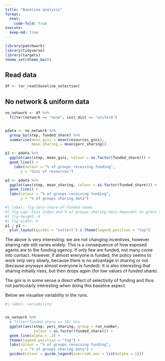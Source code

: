 ```yaml
---
title: "Baseline analysis"
format: 
  html:
    code-fold: true
execute:
  keep-md: true
---
```


```r
library(patchwork)
library(tidyverse)
library(targets)
theme_set(theme_bw())
```

## Read data

```r
df <- tar_read(baseline_selection)
```


## No network & uniform data
```r
no_network <- df %>% 
  filter(network == "none", init_dist == "uniform")


pdata <- no_network %>% 
  group_by(step, funded_share) %>% 
  summarise(mean_gini = mean(resources_gini),
            mean_sharing = mean(perc_sharing))

p1 <- pdata %>%  
  ggplot(aes(step, mean_gini, colour = as.factor(funded_share))) +
  geom_line() +
    labs(colour = "% of groups receiving funding",
       y = "Gini of resources")

p2 <- pdata %>%  
  ggplot(aes(step, mean_sharing, colour = as.factor(funded_share))) +
  geom_line() +
  labs(colour = "% of groups receiving funding",
       y = "% of groups sharing data") 
```

```r
#| label: fig-vary-share-of-funded-teams
#| fig-cap: Gini index and % of groups sharing data dependnt on grant size
#| fig-height: 6
#| fig-width: 9
p1 / p2 +
  plot_layout(guides = "collect") & theme(legend.position = "top")
```

The above is very interesting: we are not changing incentives, however sharing 
rate still varies widely. This is a consequence of how exposed agents are to
the funding agency. If only few are funded, not many come into contact. However,
if almost everyone is funded, the policy seems to work only very slowly, because
there is no advantage in sharing or not (because anyways almost everyone is
funded). It is also interesting that sharing initially rises, but then drops 
again (for low values of funded share). 

The gini is in some sense a direct effect of selectivity of funding and thus not
particularly interesting when doing this baseline aspect.


Below we visualise variability in the runs.
```r
#| label: variability


no_network %>% 
  # filter(funded_share == 50) %>% 
  ggplot(aes(step, perc_sharing, group = run_number,
             colour = as.factor(funded_share))) +
  geom_line(alpha = .2) +
  theme(legend.position = "top") +
  labs(colour = "% of groups receiving funding",
       y = "% of groups sharing data") +
  guides(colour = guide_legend(override.aes = list(alpha = 1)))
```

